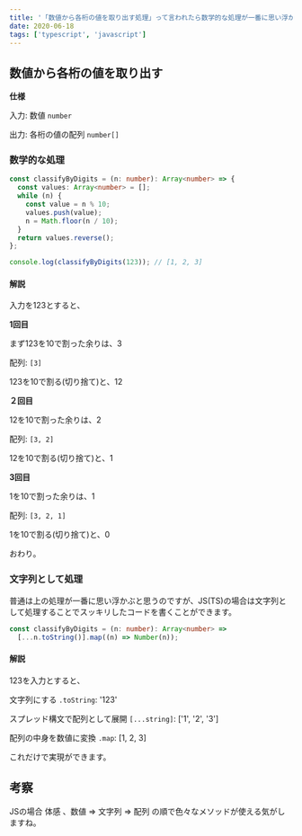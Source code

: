 ```yaml
---
title: '「数値から各桁の値を取り出す処理」って言われたら数学的な処理が一番に思い浮かぶけど、JSならそんなことなかった。'
date: 2020-06-18
tags: ['typescript', 'javascript']
---
```


## 数値から各桁の値を取り出す

**仕様**

入力: 数値 `number`

出力: 各桁の値の配列 `number[]`

### 数学的な処理

```typescript
const classifyByDigits = (n: number): Array<number> => {
  const values: Array<number> = [];
  while (n) {
    const value = n % 10;
    values.push(value);
    n = Math.floor(n / 10);
  }
  return values.reverse();
};

console.log(classifyByDigits(123)); // [1, 2, 3]
```

#### 解説

入力を123とすると、

**1回目**

まず123を10で割った余りは、3

配列: `[3]`

123を10で割る(切り捨て)と、12

**２回目**

12を10で割った余りは、2

配列: `[3, 2]`

12を10で割る(切り捨て)と、1

**3回目**

1を10で割った余りは、1

配列: `[3, 2, 1]`

1を10で割る(切り捨て)と、0

おわり。

### 文字列として処理

普通は上の処理が一番に思い浮かぶと思うのですが、JS(TS)の場合は文字列として処理することでスッキリしたコードを書くことができます。

```typescript
const classifyByDigits = (n: number): Array<number> =>
  [...n.toString()].map((n) => Number(n));
```

#### 解説

123を入力とすると、

文字列にする `.toString`: '123'

スプレッド構文で配列として展開 `[...string]`: ['1', '2', '3']

配列の中身を数値に変換 `.map`: [1, 2, 3]

これだけで実現ができます。

## 考察

JSの場合 体感 、数値 => 文字列 => 配列 の順で色々なメソッドが使える気がしますね。
